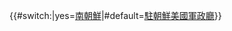 <span>{{flagdeco|United States|1912}} {{#switch:{{{short|}}}|yes=[[駐朝鮮美國陸軍司令部軍政廳|南朝鮮]]|#default=[[駐朝鮮美國陸軍司令部軍政廳|駐朝鮮美國軍政廳]]}}</span><noinclude>
{{Documentation|Template:KOR-all}}
</noinclude>